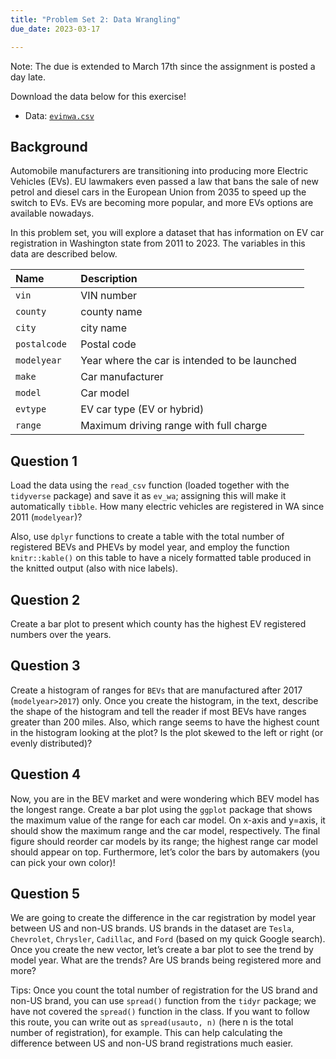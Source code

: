 ```yaml
---
title: "Problem Set 2: Data Wrangling"
due_date: 2023-03-17

---
```


Note: The due is extended to March 17th since the assignment is posted a day late.

Download the data below for this exercise! 

- Data: [`evinwa.csv`](/files/data/evinwa.csv) 

## Background

Automobile manufacturers are transitioning into producing more Electric Vehicles (EVs). EU lawmakers even passed a law that bans the sale of new petrol and diesel cars in the European Union from 2035 to speed up the switch to EVs. EVs are becoming more popular, and more EVs options are available nowadays. 

In this problem set, you will explore a dataset that has information on EV car registration in Washington state from 2011 to 2023. The variables in this data are described below. 

| Name               | Description                                                          |
|:-------------------|:---------------------------------------------------------------------|
| `vin`              | VIN number                                                           |
| `county`           | county name                                                          |
| `city`             | city name                                                            |
| `postalcode`       | Postal code                                                          |
| `modelyear`        | Year where the car is intended to be launched                        |
| `make`             | Car manufacturer                                                     |
| `model`            | Car model                                                            |
| `evtype`           | EV car type (EV or hybrid)                                           |
| `range`            | Maximum driving range with full charge                               |




## Question 1

Load the data using the `read_csv` function (loaded together with the `tidyverse` package) and save it as `ev_wa`; assigning this will make it automatically `tibble`. How many electric vehicles are registered in WA since 2011 (`modelyear`)? 

Also, use `dplyr` functions to create a table with the total number of registered BEVs and PHEVs by model year, and employ the function `knitr::kable()` on this table to have a nicely formatted table produced in the knitted output (also with nice labels). 


## Question 2

Create a bar plot to present which county has the highest EV registered numbers over the years. 


## Question 3

Create a histogram of ranges for `BEVs` that are manufactured after 2017 (`modelyear>2017`) only. Once you create the histogram, in the text, describe the shape of the histogram and tell the reader if most BEVs have ranges greater than 200 miles. Also, which range seems to have the highest count in the histogram looking at the plot? Is the plot skewed to the left or right (or evenly distributed)?  


## Question 4

Now, you are in the BEV market and were wondering which BEV model has the longest range. Create a bar plot using the `ggplot` package that shows the maximum value of the range for each car model. On x-axis and y=axis, it should show the maximum range and  the car model, respectively. The final figure should reorder car models by its range; the highest range car model should appear on top. Furthermore, let's color the bars by automakers (you can pick your own color)!  



## Question 5 

We are going to create the difference in the car registration by model year between US and non-US brands. US brands in the dataset are `Tesla`, `Chevrolet`, `Chrysler`, `Cadillac`, and `Ford` (based on my quick Google search). Once you create the new vector, let's create a bar plot to see the trend by model year. What are the trends? Are US brands being registered more and more? 


Tips: Once you count the total number of registration for the US brand and non-US brand, you can use `spread()` function from the `tidyr` package; we have not covered the `spread()` function in the class. If you want to follow this route, you can write out as `spread(usauto, n)` (here n is the total number of registration), for example. This can help calculating the difference between US and non-US brand registrations much easier.



